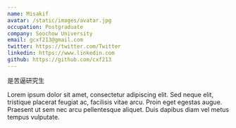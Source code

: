 ```yaml
---
name: Misakif
avatar: /static/images/avatar.jpg
occupation: Postgraduate
company: Soochow University
email: gcxf213@gmail.com
twitter: https://twitter.com/Twitter
linkedin: https://www.linkedin.com
github: https://github.com/cxf213
---
```


是苦逼研究生

Lorem ipsum dolor sit amet, consectetur adipiscing elit. Sed neque elit, tristique placerat feugiat ac, facilisis vitae arcu. Proin eget egestas augue. Praesent ut sem nec arcu pellentesque aliquet. Duis dapibus diam vel metus tempus vulputate.
